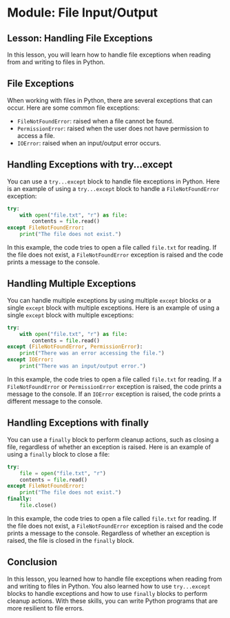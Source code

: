 # Module: File Input/Output

## Lesson: Handling File Exceptions

In this lesson, you will learn how to handle file exceptions when reading from and writing to files in Python.

## File Exceptions

When working with files in Python, there are several exceptions that can occur. Here are some common file exceptions:

- `FileNotFoundError`: raised when a file cannot be found.
- `PermissionError`: raised when the user does not have permission to access a file.
- `IOError`: raised when an input/output error occurs.

## Handling Exceptions with try...except

You can use a `try...except` block to handle file exceptions in Python. Here is an example of using a `try...except` block to handle a `FileNotFoundError` exception:

```python
try:
    with open("file.txt", "r") as file:
        contents = file.read()
except FileNotFoundError:
    print("The file does not exist.")
```

In this example, the code tries to open a file called `file.txt` for reading. If the file does not exist, a `FileNotFoundError` exception is raised and the code prints a message to the console.

## Handling Multiple Exceptions

You can handle multiple exceptions by using multiple `except` blocks or a single `except` block with multiple exceptions. Here is an example of using a single `except` block with multiple exceptions:

```python
try:
    with open("file.txt", "r") as file:
        contents = file.read()
except (FileNotFoundError, PermissionError):
    print("There was an error accessing the file.")
except IOError:
    print("There was an input/output error.")
```

In this example, the code tries to open a file called `file.txt` for reading. If a `FileNotFoundError` or `PermissionError` exception is raised, the code prints a message to the console. If an `IOError` exception is raised, the code prints a different message to the console.

## Handling Exceptions with finally

You can use a `finally` block to perform cleanup actions, such as closing a file, regardless of whether an exception is raised. Here is an example of using a `finally` block to close a file:

```python
try:
    file = open("file.txt", "r")
    contents = file.read()
except FileNotFoundError:
    print("The file does not exist.")
finally:
    file.close()
```

In this example, the code tries to open a file called `file.txt` for reading. If the file does not exist, a `FileNotFoundError` exception is raised and the code prints a message to the console. Regardless of whether an exception is raised, the file is closed in the `finally` block.

## Conclusion

In this lesson, you learned how to handle file exceptions when reading from and writing to files in Python. You also learned how to use `try...except` blocks to handle exceptions and how to use `finally` blocks to perform cleanup actions. With these skills, you can write Python programs that are more resilient to file errors. 
